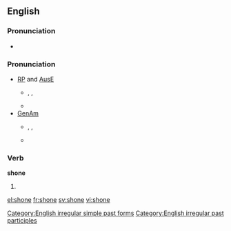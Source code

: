==English==

===Pronunciation===
*{{audio|en-us-shone.ogg|Audio (US)}}

===Pronunciation===
*[[w:Received Pronunciation|RP]] and [[w:Australian English|AusE]]
**{{IPA|/ʃɒn/}}, {{SAMPA|/SQn/}}, {{enPR|shŏn}}
**{{rhymes|ɒn}}
*[[w:General American|GenAm]]
**{{IPA|/ʃoʊn/}}, {{SAMPA|/SoUn/}}, {{enPR|shōn}}
**{{rhymes|əʊn}}

===Verb===
'''shone'''
# {{past of|[[shine]]}}

[[Category:English irregular simple past forms]]
[[Category:English irregular past participles]]

[[el:shone]]
[[fr:shone]]
[[sv:shone]]
[[vi:shone]]